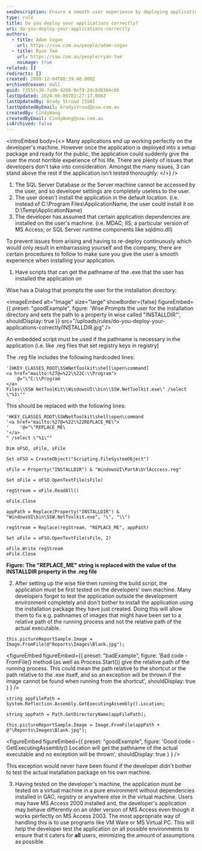 ```yaml
---
seoDescription: Ensure a smooth user experience by deploying applications correctly, avoiding common issues such as inaccessible SQL Server databases or incorrect installation directories.
type: rule
title: Do you deploy your applications correctly?
uri: do-you-deploy-your-applications-correctly
authors:
  - title: Adam Cogan
    url: https://ssw.com.au/people/adam-cogan
  - title: Ryan Tee
    url: https://ssw.com.au/people/ryan-tee
    noimage: true
related: []
redirects: []
created: 2009-12-04T08:39:40.000Z
archivedreason: null
guid: f355fc30-7a9b-4288-8ef9-2dc8d8366c6b
lastUpdated: 2024-06-08T03:27:17.000Z
lastUpdatedBy: Brady Stroud [SSW]
lastUpdatedByEmail: bradystroud@ssw.com.au
createdBy: CindyWang
createdByEmail: CindyWang@ssw.com.au
isArchived: false
---
```


<introEmbed
  body={<>
Many applications end up working perfectly on the developer's machine. However once the application is deployed into a setup package and ready for the public, the application could suddenly give the user the most horrible experience of his life. There are plenty of issues that developers don't take into consideration. Amongst the many issues, 3 can stand above the rest if the application isn't tested thoroughly:
  </>}
/>
1. The SQL Server Database or the Server machine cannot be accessed by the user, and so developer settings are completely useless to the user.
2. The user doesn't install the application in the default location. (i.e. instead of C:\Program Files\ApplicationName, the user could install it on D:\Temp\ApplicationName)
3. The developer has assumed that certain application dependencies are installed on the user's machine. (i.e. MDAC; IIS; a particular version of MS Access; or SQL Server runtime components like sqldmo.dll)

To prevent issues from arising and having to re-deploy continuously which would only result in embarrassing yourself and the company, there are certain procedures to follow to make sure you give the user a smooth experience when installing your application.

1. Have scripts that can get the pathname of the .exe that the user has installed the application on

Wise has a Dialog that prompts the user for the installation directory:

<imageEmbed
  alt="Image"
  size="large"
  showBorder={false}
  figureEmbed={{
    preset: "goodExample",
    figure: 'Wise Prompts the user for the installation directory and sets the path to a property in wise called "INSTALLDIR"',
    shouldDisplay: true
  }}
  src="/uploads/rules/do-you-deploy-your-applications-correctly/INSTALLDIR.jpg"
/>

An embedded script must be used if the pathname is necessary in the application (i.e. like .reg files that set registry keys in registry)

The .reg file includes the following hardcoded lines:

```vbnet
'[HKEY_CLASSES_ROOT\SSWNetToolkit\shell\open\command]
<a href="mailto:%27@=%22\%22C:\\Program">
    @="\"C:\\Program
</a>
Files\\SSW NetToolKit\\WindowsUI\\bin\\SSW.NetToolkit.exe\" /select \"%1\""
```

This should be replaced with the following lines:

```vbnet
'HKEY_CLASSES_ROOT\SSWNetToolkit\shell\open\command
'<a href="mailto:%27@=%22\%22REPLACE_ME\">
'    '@="\"REPLACE_ME\
'</a>
" /select \"%1\""

Dim oFSO, oFile, sFile

Set oFSO = CreateObject("Scripting.FileSystemObject")

sFile = Property("INSTALLDIR") & "WindowsUI\PartA\UrlAcccess.reg"

Set oFile = oFSO.OpenTextFile(sFile)

regStream = oFile.ReadAll()

oFile.Close

appPath = Replace(Property("INSTALLDIR") & "WindowsUI\bin\SSW.NetToolkit.exe", "\", "\\")

regStream = Replace(regStream, "REPLACE_ME", appPath)

Set oFile = oFSO.OpenTextFile(sFile, 2)

oFile.Write regStream
oFile.Close
```

**Figure: The "REPLACE_ME" string is replaced with the value of the INSTALLDIR property in the .reg file**

2. After setting up the wise file then running the build script, the application must be first tested on the developers' own machine.
   Many developers forget to test the application outside the development environment completely and don't bother to install the application using the installation package they have just created.
   Doing this will allow them to fix e.g. pathnames of images that might have been set to a relative path of the running process and not the relative path of the actual executable.

```vbnet
this.pictureReportSample.Image = Image.FromFile(@"Reports\Images\Blank.jpg");
```

<figureEmbed figureEmbed={{
  preset: "badExample",
  figure: 'Bad code - FromFile() method (as well as Process.Start()) give the relative path of the running process. This could mean the path relative to the shortcut or the path relative to the .exe itself, and so an exception will be thrown if the image cannot be found when running from the shortcut',
  shouldDisplay: true
} } />


```vbnet
string appFilePath = System.Reflection.Assembly.GetExecutingAssembly().Location;

string appPath = Path.GetDirectoryName(appFilePath);

this.pictureReportSample.Image = Image.FromFile(appPath + @"\Reports\Images\Blank.jpg");
```

<figureEmbed figureEmbed={{
  preset: "goodExample",
  figure: 'Good code - GetExecutingAssembly().Location will get the pathname of the actual executable and no exception will be thrown',
  shouldDisplay: true
} } />


This exception would never have been found if the developer didn't bother to test the actual installation package on his own machine.

3. Having tested on the developer's machine, the application must be tested on a virtual machine in a pure environment without dependencies installed in GAC, registry or anywhere else in the virtual machine.
   Users may have MS Access 2000 installed and, the developer's application may behave differently on an older version of MS Access even though it works perfectly on MS Access 2003. The most appropriate way of handling this is to use programs like VM Ware or MS Virtual PC.
   This will help the developer test the application on all possible environments to ensure that it caters for **all** users, minimizing the amount of assumptions as possible.
